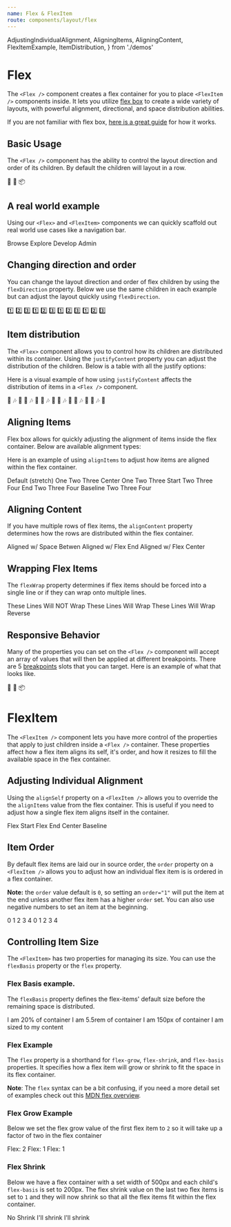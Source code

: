 ```yaml
---
name: Flex & FlexItem
route: components/layout/flex
---
```


  AdjustingIndividualAlignment,
  AligningItems,
  AligningContent,
  FlexItemExample,
  ItemDistribution,
} from './demos'

# Flex

<ComponentDetail of="Flex" status="experimental" />

The `<Flex />` component creates a flex container for you to place `<FlexItem />` components inside. It lets you utilize [flex box](https://developer.mozilla.org/en-US/docs/Web/CSS/CSS_Flexible_Box_Layout) to create a wide variety of layouts, with powerful alignment, directional, and space distribution abilities.

If you are not familiar with flex box, [here is a great guide](https://css-tricks.com/snippets/css/a-guide-to-flexbox/) for how it works.

## Basic Usage

The `<Flex />` component has the ability to control the layout direction and order of its children. By default the children will layout in a row.

<Playground>
  <Flex>
    <FlexItem>👋</FlexItem>
    <FlexItem>💪</FlexItem>
    <FlexItem>📦</FlexItem>
  </Flex>
</Playground>

## A real world example

Using our `<Flex>` and `<FlexItem>` components we can quickly scaffold out real world use cases like a navigation bar.

<Playground>
  <Flex
    bg="palette.charcoal800"
    px="small"
    height="50px"
    alignItems="center"
    justifyContent="space-between"
  >
    <FlexItem mr="medium" pt="xsmall">
      <Icon name="Hamburger" color="palette.white" size={24} />
    </FlexItem>
    <FlexItem>
      <Icon name="LookerLogo" color="palette.white" size={60} />
    </FlexItem>
    <FlexItem flex="1">
      <Flex justifyContent="center">
        <Box px="small">
          <Text fontSize="xsmall" variant="inverted">
            Browse <Icon name="ExpandMore" />
          </Text>
        </Box>
        <Box px="small">
          <Text fontSize="xsmall" variant="inverted">
            Explore <Icon name="ExpandMore" />
          </Text>
        </Box>
        <Box px="small">
          <Text fontSize="xsmall" variant="inverted">
            Develop <Icon name="ExpandMore" />
          </Text>
        </Box>
        <Box px="small">
          <Text fontSize="xsmall" variant="inverted">
            Admin <Icon name="ExpandMore" />
          </Text>
        </Box>
      </Flex>
    </FlexItem>
    <FlexItem>
      <Flex>
        <FlexItem mr="small">
          <Icon name="Search" color="palette.white" size={24} />
        </FlexItem>
        <FlexItem mr="small">
          <Icon name="Chat" color="palette.white" size={24} />
        </FlexItem>
        <FlexItem>
          <Icon name="Group" color="palette.white" size={24} />
        </FlexItem>
      </Flex>
    </FlexItem>
  </Flex>
</Playground>

## Changing direction and order

You can change the layout direction and order of flex children by using the `flexDirection` property. Below we use the same children in each example but can adjust the layout quickly using `flexDirection`.

<Playground>
  <Flex>
    <Flex mr="large">
      <FlexItem>1️⃣</FlexItem>
      <FlexItem>2️⃣</FlexItem>
      <FlexItem>3️⃣</FlexItem>
    </Flex>
    <Flex flexDirection="column" mr="large">
      <FlexItem>1️⃣</FlexItem>
      <FlexItem>2️⃣</FlexItem>
      <FlexItem>3️⃣</FlexItem>
    </Flex>
    <Flex flexDirection="column-reverse" mr="large">
      <FlexItem>1️⃣</FlexItem>
      <FlexItem>2️⃣</FlexItem>
      <FlexItem>3️⃣</FlexItem>
    </Flex>
    <Flex flexDirection="row-reverse" mr="large">
      <FlexItem>1️⃣</FlexItem>
      <FlexItem>2️⃣</FlexItem>
      <FlexItem>3️⃣</FlexItem>
    </Flex>
  </Flex>
</Playground>

## Item distribution

The `<Flex>` component allows you to control how its children are distributed within its container. Using the `justifyContent` property you can adjust the distribution of the children. Below is a table with all the justify options:

<ItemDistribution />

Here is a visual example of how using `justifyContent` affects the distribution of items in a `<Flex />` component.

<Playground>
  <React.Fragment>
    <Flex justifyContent="flex-start" mb="medium" bg="palette.charcoal000">
      <Box>
        <Text fontSize="xxxxlarge">🕺</Text>
      </Box>
      <Box>
        <Text fontSize="xxxxlarge">🎶</Text>
      </Box>
      <Box>
        <Text fontSize="xxxxlarge">💃</Text>
      </Box>
    </Flex>
    <Flex justifyContent="space-between" mb="medium" bg="palette.charcoal000">
      <Box>
        <Text fontSize="xxxxlarge">🕺</Text>
      </Box>
      <Box>
        <Text fontSize="xxxxlarge">🎶</Text>
      </Box>
      <Box>
        <Text fontSize="xxxxlarge">💃</Text>
      </Box>
    </Flex>
    <Flex justifyContent="space-around" mb="medium" bg="palette.charcoal000">
      <Box>
        <Text fontSize="xxxxlarge">🕺</Text>
      </Box>
      <Box>
        <Text fontSize="xxxxlarge">🎶</Text>
      </Box>
      <Box>
        <Text fontSize="xxxxlarge">💃</Text>
      </Box>
    </Flex>
    <Flex justifyContent="space-evenly" mb="medium" bg="palette.charcoal000">
      <Box>
        <Text fontSize="xxxxlarge">🕺</Text>
      </Box>
      <Box>
        <Text fontSize="xxxxlarge">🎶</Text>
      </Box>
      <Box>
        <Text fontSize="xxxxlarge">💃</Text>
      </Box>
    </Flex>
    <Flex justifyContent="center" mb="medium" bg="palette.charcoal000">
      <Box>
        <Text fontSize="xxxxlarge">🕺</Text>
      </Box>
      <Box>
        <Text fontSize="xxxxlarge">🎶</Text>
      </Box>
      <Box>
        <Text fontSize="xxxxlarge">💃</Text>
      </Box>
    </Flex>
    <Flex justifyContent="flex-end" mb="medium" bg="palette.charcoal000">
      <Box>
        <Text fontSize="xxxxlarge">🕺</Text>
      </Box>
      <Box>
        <Text fontSize="xxxxlarge">🎶</Text>
      </Box>
      <Box>
        <Text fontSize="xxxxlarge">💃</Text>
      </Box>
    </Flex>
  </React.Fragment>
</Playground>

## Aligning Items

Flex box allows for quickly adjusting the alignment of items inside the flex container. Below are available alignment types:

<AligningItems />

Here is an example of using `alignItems` to adjust how items are aligned within the flex container.

<Playground>
  <React.Fragment>
    <Flex mb="xxlarge">
      <FlexItem p="xxlarge" bg="palette.purple200">
        Default (stretch)
      </FlexItem>
      <FlexItem p="large" bg="palette.blue200">
        One
      </FlexItem>
      <FlexItem p="medium" bg="palette.green200">
        Two
      </FlexItem>
      <FlexItem p="small" bg="palette.red200">
        Three
      </FlexItem>
    </Flex>
    <Flex alignItems="center" mb="xxlarge">
      <FlexItem p="xxlarge" bg="palette.purple200">
        Center
      </FlexItem>
      <FlexItem p="large" bg="palette.blue200">
        One
      </FlexItem>
      <FlexItem p="medium" bg="palette.green200">
        Two
      </FlexItem>
      <FlexItem p="small" bg="palette.red200">
        Three
      </FlexItem>
    </Flex>
    <Flex alignItems="flex-start" mb="xxlarge">
      <FlexItem p="xxlarge" bg="palette.purple200">
        Start
      </FlexItem>
      <FlexItem p="large" bg="palette.blue200">
        Two
      </FlexItem>
      <FlexItem p="medium" bg="palette.green200">
        Three
      </FlexItem>
      <FlexItem p="small" bg="palette.red200">
        Four
      </FlexItem>
    </Flex>
    <Flex alignItems="flex-end" mb="xxlarge">
      <FlexItem p="xxlarge" bg="palette.purple200">
        End
      </FlexItem>
      <FlexItem p="large" bg="palette.blue200">
        Two
      </FlexItem>
      <FlexItem p="medium" bg="palette.green200">
        Three
      </FlexItem>
      <FlexItem p="small" bg="palette.red200">
        Four
      </FlexItem>
    </Flex>
    <Flex alignItems="baseline" mb="xxlarge">
      <FlexItem p="xxlarge" bg="palette.purple200">
        Baseline
      </FlexItem>
      <FlexItem p="large" bg="palette.blue200">
        Two
      </FlexItem>
      <FlexItem p="medium" bg="palette.green200">
        Three
      </FlexItem>
      <FlexItem p="small" bg="palette.red200">
        Four
      </FlexItem>
    </Flex>
  </React.Fragment>
</Playground>

## Aligning Content

If you have multiple rows of flex items, the `alignContent` property determines how the rows are distributed within the flex container.

<AligningContent />

<Playground>
  <Flex justifyContent="space-between">
    <Flex
      alignContent="space-around"
      width="30%"
      height="150px"
      flexWrap="wrap"
      bg="palette.purple400"
    >
      <FlexItem width="70%" m="small" p="xsmall" bg="palette.purple200">
        Aligned w/
      </FlexItem>
      <FlexItem width="30%" m="small" p="xsmall" bg="palette.purple200">
        Space
      </FlexItem>
      <FlexItem width="50%" m="small" p="xsmall" bg="palette.purple200">
        Betwen
      </FlexItem>
    </Flex>
    <Flex
      alignContent="flex-end"
      width="30%"
      height="150px"
      flexWrap="wrap"
      bg="palette.blue400"
    >
      <FlexItem width="70%" m="small" p="xsmall" bg="palette.blue200">
        Aligned w/
      </FlexItem>
      <FlexItem width="30%" m="small" p="xsmall" bg="palette.blue200">
        Flex
      </FlexItem>
      <FlexItem width="50%" m="small" p="xsmall" bg="palette.blue200">
        End
      </FlexItem>
    </Flex>
    <Flex
      alignContent="center"
      width="30%"
      height="150px"
      flexWrap="wrap"
      bg="palette.green400"
    >
      <FlexItem width="70%" m="small" p="xsmall" bg="palette.green200">
        Aligned w/
      </FlexItem>
      <FlexItem width="30%" m="small" p="xsmall" bg="palette.green200">
        Flex
      </FlexItem>
      <FlexItem width="50%" m="small" p="xsmall" bg="palette.green200">
        Center
      </FlexItem>
    </Flex>
  </Flex>
</Playground>

## Wrapping Flex Items

The `flexWrap` property determines if flex items should be forced into a single line or if they can wrap onto multiple lines.

<Playground>
  <React.Fragment>
    <Flex width="80%" flexWrap="nowrap" mb="large">
      <FlexItem width="40%" p="large" bg="palette.red200">
        These Lines
      </FlexItem>
      <FlexItem width="40%" p="large" bg="palette.blue200">
        Will NOT
      </FlexItem>
      <FlexItem width="40%" p="large" bg="palette.green200">
        Wrap
      </FlexItem>
    </Flex>
    <Flex width="50%" flexWrap="wrap" mb="large">
      <FlexItem width="40%" p="large" bg="palette.red200">
        These Lines
      </FlexItem>
      <FlexItem width="40%" p="large" bg="palette.blue200">
        Will
      </FlexItem>
      <FlexItem width="40%" p="large" bg="palette.green200">
        Wrap
      </FlexItem>
    </Flex>
    <Flex width="50%" flexWrap="wrap-reverse" mb="large">
      <FlexItem width="40%" p="large" bg="palette.red200">
        These Lines
      </FlexItem>
      <FlexItem width="40%" p="large" bg="palette.blue200">
        Will
      </FlexItem>
      <FlexItem width="40%" p="large" bg="palette.green200">
        Wrap Reverse
      </FlexItem>
    </Flex>
  </React.Fragment>
</Playground>

## Responsive Behavior

Many of the properties you can set on the `<Flex />` component will accept an array of values that will then be applied at different breakpoints. There are 5 [breakpoints](/#!/Breakpoints) slots that you can target. Here is an example of what that looks like.

<Playground>
  <Flex
    flexDirection={[
      'column', // column up to the first breakpoint
      null, // stay a column past first breakpoint
      'row', // switch to row layout after second breakpoint
    ]}
  >
    <FlexItem p="medium" bg="palette.yellow200">
      👋
    </FlexItem>
    <FlexItem p="medium" bg="palette.green200">
      💪
    </FlexItem>
    <FlexItem p="medium" bg="palette.purple200">
      📦
    </FlexItem>
  </Flex>
</Playground>

<ComponentDetail of="FlexItem" status="Experimental" />

# FlexItem

The `<FlexItem />` component lets you have more control of the properties that apply to just children inside a `<Flex />` container. These properties affect how a flex item aligns its self, it's order, and how it resizes to fill the available space in the flex container.

## Adjusting Individual Alignment

Using the `alignSelf` property on a `<FlexItem />` allows you to override the the `alignItems` value from the flex container. This is useful if you need to adjust how a single flex item aligns itself in the container.

<AdjustingIndividualAlignment />

<Playground>
  <Flex height="200px" bg="palette.purple400">
    <FlexItem alignSelf="flex-start">
      <Box m="small" p="large" bg="palette.purple200">
        Flex Start
      </Box>
    </FlexItem>
    <FlexItem alignSelf="flex-end">
      <Box m="small" p="large" bg="palette.purple200">
        Flex End
      </Box>
    </FlexItem>
    <FlexItem alignSelf="center">
      <Box m="small" p="large" bg="palette.purple200">
        Center
      </Box>
    </FlexItem>
    <FlexItem alignSelf="baseline">
      <Box m="small" p="large" bg="palette.purple200">
        Baseline
      </Box>
    </FlexItem>
  </Flex>
</Playground>

## Item Order

By default flex items are laid our in source order, the `order` property on a `<FlexItem />` allows you to adjust how an individual flex item is is ordered in a flex container.

**Note:** the `order` value default is `0`, so setting an `order="1"` will put the item at the end unless another flex item has a higher `order` set. You can also use negative numbers to set an item at the beginning.

<Playground>
  <React.Fragment>
    <Flex bg="palette.charcoal000" mb="large">
      <FlexItem>
        <Box m="small" p="large" bg="palette.blue200">
          0
        </Box>
      </FlexItem>
      <FlexItem>
        <Box m="small" p="large" bg="palette.purple200">
          1
        </Box>
      </FlexItem>
      <FlexItem>
        <Box m="small" p="large" bg="palette.green200">
          2
        </Box>
      </FlexItem>
      <FlexItem>
        <Box m="small" p="large" bg="palette.yellow200">
          3
        </Box>
      </FlexItem>
      <FlexItem>
        <Box m="small" p="large" bg="palette.red200">
          4
        </Box>
      </FlexItem>
    </Flex>
    <Flex bg="palette.charcoal000">
      <FlexItem>
        <Box m="small" p="large" bg="palette.blue200">
          0
        </Box>
      </FlexItem>
      <FlexItem order="2">
        <Box m="small" p="large" bg="palette.purple200">
          1
        </Box>
      </FlexItem>
      <FlexItem order="1">
        <Box m="small" p="large" bg="palette.green200">
          2
        </Box>
      </FlexItem>
      <FlexItem>
        <Box m="small" p="large" bg="palette.yellow200">
          3
        </Box>
      </FlexItem>
      <FlexItem order="-1">
        <Box m="small" p="large" bg="palette.red200">
          4
        </Box>
      </FlexItem>
    </Flex>
  </React.Fragment>
</Playground>

## Controlling Item Size

The `<FlexItem>` has two properties for managing its size. You can use the `flexBasis` property or the `flex` property.

### Flex Basis example.

The `flexBasis` property defines the flex-items' default size before the remaining space is distributed.

<Playground>
  <Flex>
    <FlexItem flexBasis="20%">
      <Box p="small" m="small" bg="palette.red200">
        I am 20% of container
      </Box>
    </FlexItem>
    <FlexItem flexBasis="5.5rem">
      <Box p="small" m="small" bg="palette.green200">
        I am 5.5rem of container
      </Box>
    </FlexItem>
    <FlexItem flexBasis="150px">
      <Box p="small" m="small" bg="palette.blue200">
        I am 150px of container
      </Box>
    </FlexItem>
    <FlexItem>
      <Box p="small" m="small" bg="palette.purple200">
        I am sized to my content
      </Box>
    </FlexItem>
  </Flex>
</Playground>

### Flex Example

The `flex` property is a shorthand for `flex-grow`, `flex-shrink`, and `flex-basis` properties. It specifies how a flex item will grow or shrink to fit the space in its flex container.

**Note**: The `flex` syntax can be a bit confusing, if you need a more detail set of examples check out this [MDN flex overview](https://developer.mozilla.org/en-US/docs/Web/CSS/flex).

<FlexItemExample />

### Flex Grow Example

Below we set the flex grow value of the first flex item to `2` so it will take up a factor of two in the flex container

<Playground>
  <Flex>
    <FlexItem flex="2">
      <Box p="small" bg="palette.red200">
        Flex: 2
      </Box>
    </FlexItem>
    <FlexItem flex="1">
      <Box p="small" bg="palette.green200">
        Flex: 1
      </Box>
    </FlexItem>
    <FlexItem flex="1">
      <Box p="small" bg="palette.blue200">
        Flex: 1
      </Box>
    </FlexItem>
  </Flex>
</Playground>

### Flex Shrink

Below we have a flex container with a set width of 500px and each child's `flex-basis` is set to 200px. The flex shrink value on the last two flex items is set to `1` and they will now shrink so that all the flex items fit within the flex container.

<Playground>
  <Flex width="500px">
    <FlexItem flex="1 0 200px">
      <Box p="small" bg="palette.red200">
        No Shrink
      </Box>
    </FlexItem>
    <FlexItem flex="1 1 200px">
      <Box p="small" bg="palette.green200">
        I'll shrink
      </Box>
    </FlexItem>
    <FlexItem flex="1 1 200px">
      <Box p="small" bg="palette.blue200">
        I'll shrink
      </Box>
    </FlexItem>
  </Flex>
</Playground>

